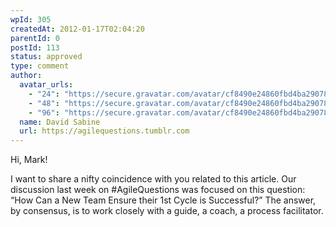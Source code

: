 ```yaml
---
wpId: 305
createdAt: 2012-01-17T02:04:20
parentId: 0
postId: 113
status: approved
type: comment
author:
  avatar_urls:
    - "24": "https://secure.gravatar.com/avatar/cf8490e24860fbd4ba290788f9b7c848?s=24&d=mm&r=g"
    - "48": "https://secure.gravatar.com/avatar/cf8490e24860fbd4ba290788f9b7c848?s=48&d=mm&r=g"
    - "96": "https://secure.gravatar.com/avatar/cf8490e24860fbd4ba290788f9b7c848?s=96&d=mm&r=g"
  name: David Sabine
  url: https://agilequestions.tumblr.com
---
```


Hi, Mark!

I want to share a nifty coincidence with you related to this article. Our discussion last week on #AgileQuestions was focused on this question: “How Can a New Team Ensure their 1st Cycle is Successful?” The answer, by consensus, is to work closely with a guide, a coach, a process facilitator.